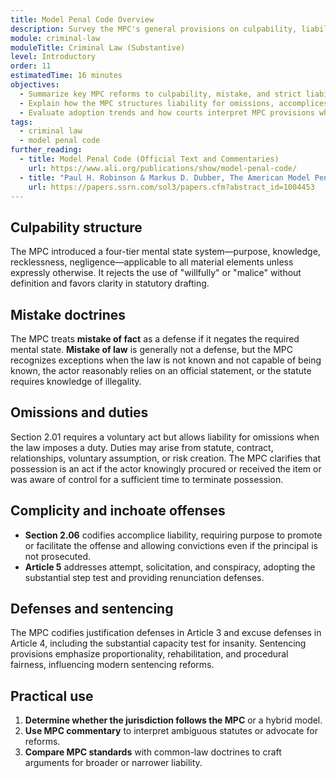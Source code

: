 ```yaml
---
title: Model Penal Code Overview
description: Survey the MPC's general provisions on culpability, liability, and defenses to compare with common-law approaches.
module: criminal-law
moduleTitle: Criminal Law (Substantive)
level: Introductory
order: 11
estimatedTime: 16 minutes
objectives:
  - Summarize key MPC reforms to culpability, mistake, and strict liability doctrines.
  - Explain how the MPC structures liability for omissions, accomplices, and inchoate offenses.
  - Evaluate adoption trends and how courts interpret MPC provisions when state statutes diverge.
tags:
  - criminal law
  - model penal code
further_reading:
  - title: Model Penal Code (Official Text and Commentaries)
    url: https://www.ali.org/publications/show/model-penal-code/
  - title: "Paul H. Robinson & Markus D. Dubber, The American Model Penal Code: A Brief Overview, 10 New Crim. L. Rev. 319 (2007)"
    url: https://papers.ssrn.com/sol3/papers.cfm?abstract_id=1004453
---
```


## Culpability structure

The MPC introduced a four-tier mental state system—purpose, knowledge, recklessness, negligence—applicable to all material elements unless expressly otherwise. It rejects the use of "willfully" or "malice" without definition and favors clarity in statutory drafting.

## Mistake doctrines

The MPC treats **mistake of fact** as a defense if it negates the required mental state. **Mistake of law** is generally not a defense, but the MPC recognizes exceptions when the law is not known and not capable of being known, the actor reasonably relies on an official statement, or the statute requires knowledge of illegality.

## Omissions and duties

Section 2.01 requires a voluntary act but allows liability for omissions when the law imposes a duty. Duties may arise from statute, contract, relationships, voluntary assumption, or risk creation. The MPC clarifies that possession is an act if the actor knowingly procured or received the item or was aware of control for a sufficient time to terminate possession.

## Complicity and inchoate offenses

- **Section 2.06** codifies accomplice liability, requiring purpose to promote or facilitate the offense and allowing convictions even if the principal is not prosecuted.
- **Article 5** addresses attempt, solicitation, and conspiracy, adopting the substantial step test and providing renunciation defenses.

## Defenses and sentencing

The MPC codifies justification defenses in Article 3 and excuse defenses in Article 4, including the substantial capacity test for insanity. Sentencing provisions emphasize proportionality, rehabilitation, and procedural fairness, influencing modern sentencing reforms.

## Practical use

1. **Determine whether the jurisdiction follows the MPC** or a hybrid model.
2. **Use MPC commentary** to interpret ambiguous statutes or advocate for reforms.
3. **Compare MPC standards** with common-law doctrines to craft arguments for broader or narrower liability.
